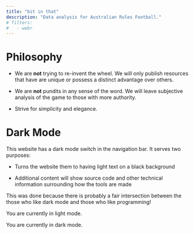 ```yaml
---
title: "bit in that"
description: "Data analysis for Australian Rules Football."
# filters:
#   - webr
---
```




# Philosophy

* We are **not** trying to re-invent the wheel. We will only publish resources that have are unique or possess a distinct advantage over others.

* We are **not** pundits in any sense of the word. We will leave subjective analysis of the game to those with more authority.

* Strive for simplicity and elegance.


# Dark Mode

This website has a dark mode switch in the navigation bar. It serves two purposes:

* Turns the website them to having light text on a black background

* Additional content will show source code and other technical information surrounding how the tools are made

This was done because there is probably a fair intersection between the those who like dark mode and those who like programming!



::: lightModeOnly

You are currently in light mode.

:::

::: darkModeOnly

You are currently in dark mode.

:::


<!-- ```{webr-r} -->
<!-- webr::install("dplyr") -->
<!-- library(dplyr) -->

<!-- ``` -->

<!-- ```{webr-r} -->
<!-- player_data <- readRDS(url("https://github.com/bit-in-that/data-automation/raw/main/afl_fantasy/data/raw/2023/player_data.RDS")) -->

<!-- ``` -->


